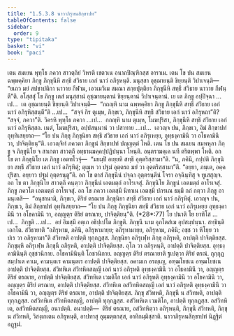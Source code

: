 ```yaml
---
title: "1.5.3.8 นาวาภิรุหนสิกฺขาปท"
tableOfContents: false
sidebar:
  order: 9
type: "tipitaka"
basket: "vi"
book: "paci"
---
```



<DynamicBreadcrumb />

<Division number="186" book="paci">

<Paragraph number="609" book="paci">
เตน สมเยน พุทฺโธ ภควา สาวตฺถิยํ วิหรติ เชตวเน อนาถปิณฺฑิกสฺส อาราเม. เตน โข ปน สมเยน ฉพฺพคฺคิยา ภิกฺขู ภิกฺขุนีหิ สทฺธึ สํวิธาย เอกํ นาวํ อภิรุหนฺติ. มนุสฺสา อุชฺฌายนฺติ ขิยฺยนฺติ วิปาเจนฺติ—  “ยเถว มยํ สปชาปติกา นาวาย กีฬาม, เอวเมวิเม สมณา สกฺยปุตฺติยา ภิกฺขุนีหิ สทฺธึ สํวิธาย นาวาย กีฬนฺตี”ติ.
</Paragraph>

<Paragraph number="610" book="paci">
อโสฺสสุํ โข ภิกฺขู เตสํ มนุสฺสานํ อุชฺฌายนฺตานํ ขิยฺยนฺตานํ วิปาเจนฺตานํ. เย เต ภิกฺขู อปฺปิจฺฉา …เป…  เต อุชฺฌายนฺติ ขิยฺยนฺติ วิปาเจนฺติ—  “กถญฺหิ นาม ฉพฺพคฺคิยา ภิกฺขู ภิกฺขุนีหิ สทฺธึ สํวิธาย เอกํ นาวํ อภิรุหิสฺสนฺตี”ติ …เป…  “สจฺจํ กิร ตุเมฺห, ภิกฺขเว, ภิกฺขุนีหิ สทฺธึ สํวิธาย เอกํ นาวํ อภิรุหถา”ติ? “สจฺจํ, ภควา”ติ. วิครหิ พุทฺโธ ภควา …เป…  กถญฺหิ นาม ตุเมฺห, โมฆปุริสา, ภิกฺขุนีหิ สทฺธึ สํวิธาย เอกํ นาวํ อภิรุหิสฺสถ. เนตํ, โมฆปุริสา, อปฺปสนฺนานํ วา ปสาทาย …เป…  เอวญฺจ ปน, ภิกฺขเว, อิมํ สิกฺขาปทํ อุทฺทิเสยฺยาถ—
</Paragraph>

<Paragraph number="611" book="paci">
<Emphasis>“โย ปน ภิกฺขุ ภิกฺขุนิยา สทฺธึ สํวิธาย เอกํ นาวํ อภิรุเหยฺย, อุทฺธงฺคามินึ วา อโธคามินึ</Emphasis> <Emphasis>วา, ปาจิตฺติยนฺ”</Emphasis>ติ.
</Paragraph>

<Paragraph number="612" book="paci">
เอวญฺจิทํ ภควตา ภิกฺขูนํ สิกฺขาปทํ ปญฺญตฺตํ โหติ.
</Paragraph>

</Division>
<Division number="187" book="paci">

<Paragraph number="613" book="paci">
เตน โข ปน สมเยน สมฺพหุลา ภิกฺขู จ ภิกฺขุนิโย จ สาเกตา สาวตฺถึ อทฺธานมคฺคปฺปฏิปนฺนา โหนฺติ. อนฺตรามคฺเค นที ตริตพฺพา โหติ. อถ โข ตา ภิกฺขุนิโย เต ภิกฺขู เอตทโวจุํ—  “มยมฺปิ อเยฺยหิ สทฺธึ อุตฺตริสฺสามา”ติ. “น, ภคินี, กปฺปติ ภิกฺขุนิยา สทฺธึ สํวิธาย เอกํ นาวํ อภิรุหิตุํ; ตุเมฺห วา ปฐมํ อุตฺตรถ มยํ วา อุตฺตริสฺสามา”ติ. “อยฺยา, ภนฺเต, อคฺคปุริสา. อยฺยาว ปฐมํ อุตฺตรนฺตู”ติ. อถ โข ตาสํ ภิกฺขุนีนํ ปจฺฉา อุตฺตรนฺตีนํ โจรา อจฺฉินฺทึสุ จ ทูเสสุญฺจ. อถ โข ตา ภิกฺขุนิโย สาวตฺถึ คนฺตฺวา ภิกฺขุนีนํ เอตมตฺถํ อาโรเจสุํ. ภิกฺขุนิโย ภิกฺขูนํ เอตมตฺถํ อาโรเจสุํ. ภิกฺขู ภควโต เอตมตฺถํ อาโรเจสุํ.
</Paragraph>

<Paragraph number="614" book="paci">
อถ โข ภควา เอตสฺมึ นิทาเน เอตสฺมึ ปกรเณ ธมฺมึ กถํ กตฺวา ภิกฺขู อามนฺเตสิ—  “อนุชานามิ, ภิกฺขเว, ติริยํ ตรณาย ภิกฺขุนิยา สทฺธึ สํวิธาย เอกํ นาวํ อภิรุหิตุํ. เอวญฺจ ปน, ภิกฺขเว, อิมํ สิกฺขาปทํ อุทฺทิเสยฺยาถ—
</Paragraph>

</Division>
<Division number="188" book="paci">

<Paragraph number="615" book="paci">
<Emphasis>“โย ปน ภิกฺขุ ภิกฺขุนิยา สทฺธึ สํวิธาย เอกํ นาวํ อภิรุเหยฺย อุทฺธงฺคามินึ วา อโธคามินึ วา, อญฺญตฺร ติริยํ ตรณาย, ปาจิตฺติยนฺ”</Emphasis>ติ. (*28*:<Emphasis>77</Emphasis>)
</Paragraph>

</Division>
<Division number="189" book="paci">

<Paragraph number="616" book="paci">
<Emphasis>โย ปนา</Emphasis>ติ โย ยาทิโส …เป…  <Emphasis>ภิกฺขู</Emphasis>ติ …เป…  อยํ อิมสฺมึ อตฺเถ อธิปฺเปโต ภิกฺขูติ.
</Paragraph>

<Paragraph number="617" book="paci">
<Emphasis>ภิกฺขุนี</Emphasis> นาม อุภโตสํเฆ อุปสมฺปนฺนา.
</Paragraph>

<Paragraph number="618" book="paci">
<Emphasis>สทฺธินฺ</Emphasis>ติ เอกโต.
</Paragraph>

<Paragraph number="619" book="paci">
<Emphasis>สํวิธายา</Emphasis>ติ “อภิรุหาม, ภคินิ, อภิรุหามายฺย; อภิรุหามายฺย, อภิรุหาม, ภคินิ; อชฺช วา หิโยฺย วา ปเร วา อภิรุหามา”ติ สํวิทหติ อาปตฺติ ทุกฺกฏสฺส.
</Paragraph>

<Paragraph number="620" book="paci">
ภิกฺขุนิยา อภิรุเฬฺห ภิกฺขุ อภิรุหติ, อาปตฺติ ปาจิตฺติยสฺส. ภิกฺขุมฺหิ อภิรุเฬฺห ภิกฺขุนี อภิรุหติ, อาปตฺติ ปาจิตฺติยสฺส. อุโภ วา อภิรุหนฺติ, อาปตฺติ ปาจิตฺติยสฺส.
</Paragraph>

<Paragraph number="621" book="paci">
<Emphasis>อุทฺธงฺคามินินฺ</Emphasis>ติ อุชฺชวนิกาย.
</Paragraph>

<Paragraph number="622" book="paci">
<Emphasis>อโธคามินินฺ</Emphasis>ติ โอชวนิกาย.
</Paragraph>

<Paragraph number="623" book="paci">
<Emphasis>อญฺญตฺร ติริยํ ตรณายา</Emphasis>ติ ฐเปตฺวา ติริยํ ตรณํ.
</Paragraph>

<Paragraph number="624" book="paci">
กุกฺกุฏสมฺปาเต คาเม, คามนฺตเร คามนฺตเร อาปตฺติ ปาจิตฺติยสฺส. อคามเก อรญฺเญ, อฑฺฒโยชเน อฑฺฒโยชเน อาปตฺติ ปาจิตฺติยสฺส.
</Paragraph>

</Division>
<Division number="190" book="paci">

<Paragraph number="625" book="paci">
สํวิทหิเต สํวิทหิตสญฺญี เอกํ นาวํ อภิรุหติ อุทฺธงฺคามินึ วา อโธคามินึ วา, อญฺญตฺร ติริยํ ตรณาย, อาปตฺติ ปาจิตฺติยสฺส. สํวิทหิเต เวมติโก เอกํ นาวํ อภิรุหติ อุทฺธงฺคามินึ วา อโธคามินึ วา, อญฺญตฺร ติริยํ ตรณาย, อาปตฺติ ปาจิตฺติยสฺส. สํวิทหิเต อสํวิทหิตสญฺญี เอกํ นาวํ อภิรุหติ อุทฺธงฺคามินึ วา อโธคามินึ วา, อญฺญตฺร ติริยํ ตรณาย, อาปตฺติ ปาจิตฺติยสฺส.
</Paragraph>

<Paragraph number="626" book="paci">
ภิกฺขุ สํวิทหติ, ภิกฺขุนี น สํวิทหติ, อาปตฺติ ทุกฺกฏสฺส. อสํวิทหิเต สํวิทหิตสญฺญี, อาปตฺติ ทุกฺกฏสฺส. อสํวิทหิเต เวมติโก, อาปตฺติ ทุกฺกฏสฺส. อสํวิทหิเต, อสํวิทหิตสญฺญี, อนาปตฺติ.
</Paragraph>

</Division>
<Division number="191" book="paci">

<Paragraph number="627" book="paci">
อนาปตฺติ—  ติริยํ ตรณาย, อสํวิทหิตฺวา อภิรุหนฺติ, ภิกฺขุนี สํวิทหติ, ภิกฺขุ น สํวิทหติ, วิสงฺเกเตน อภิรุหนฺติ, อาปทาสุ อุมฺมตฺตกสฺส, อาทิกมฺมิสฺสาติ.

</Paragraph>
</Division>

<Paragraph number="628" type="center" book="paci">
นาวาภิรุหนสิกฺขาปทํ นิฏฺฐิตํ อฏฺฐมํ.
</Paragraph>
